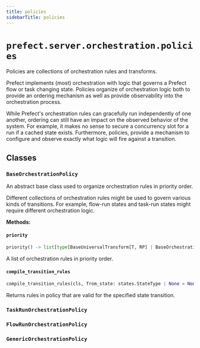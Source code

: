 ```yaml
---
title: policies
sidebarTitle: policies
---
```


# `prefect.server.orchestration.policies`



Policies are collections of orchestration rules and transforms.

Prefect implements (most) orchestration with logic that governs a Prefect flow or task
changing state. Policies organize of orchestration logic both to provide an ordering
mechanism as well as provide observability into the orchestration process.

While Prefect's orchestration rules can gracefully run independently of one another, ordering can still have an impact on
the observed behavior of the system. For example, it makes no sense to secure a
concurrency slot for a run if a cached state exists. Furthermore, policies, provide a
mechanism to configure and observe exactly what logic will fire against a transition.


## Classes

### `BaseOrchestrationPolicy` <sup><a href="https://github.com/prefecthq/prefect/blob/main/src/prefect/server/orchestration/policies.py#L30" target="_blank"><Icon icon="github" size="14" /></a></sup>


An abstract base class used to organize orchestration rules in priority order.

Different collections of orchestration rules might be used to govern various kinds
of transitions. For example, flow-run states and task-run states might require
different orchestration logic.


**Methods:**

#### `priority` <sup><a href="https://github.com/prefecthq/prefect/blob/main/src/prefect/server/orchestration/policies.py#L41" target="_blank"><Icon icon="github" size="14" /></a></sup>

```python
priority() -> list[type[BaseUniversalTransform[T, RP] | BaseOrchestrationRule[T, RP]]]
```

A list of orchestration rules in priority order.


#### `compile_transition_rules` <sup><a href="https://github.com/prefecthq/prefect/blob/main/src/prefect/server/orchestration/policies.py#L51" target="_blank"><Icon icon="github" size="14" /></a></sup>

```python
compile_transition_rules(cls, from_state: states.StateType | None = None, to_state: states.StateType | None = None) -> list[type[BaseUniversalTransform[T, RP] | BaseOrchestrationRule[T, RP]]]
```

Returns rules in policy that are valid for the specified state transition.


### `TaskRunOrchestrationPolicy` <sup><a href="https://github.com/prefecthq/prefect/blob/main/src/prefect/server/orchestration/policies.py#L69" target="_blank"><Icon icon="github" size="14" /></a></sup>

### `FlowRunOrchestrationPolicy` <sup><a href="https://github.com/prefecthq/prefect/blob/main/src/prefect/server/orchestration/policies.py#L75" target="_blank"><Icon icon="github" size="14" /></a></sup>

### `GenericOrchestrationPolicy` <sup><a href="https://github.com/prefecthq/prefect/blob/main/src/prefect/server/orchestration/policies.py#L81" target="_blank"><Icon icon="github" size="14" /></a></sup>
